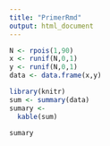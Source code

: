 ```yaml
---
title: "PrimerRmd"
output: html_document
---
```


```r
N <- rpois(1,90)
x <- runif(N,0,1)
y <- runif(N,0,1) 
data <- data.frame(x,y)
```


```r
library(knitr)
sum <- summary(data)
sumary <- 
  kable(sum)
```

```r
sumary
```